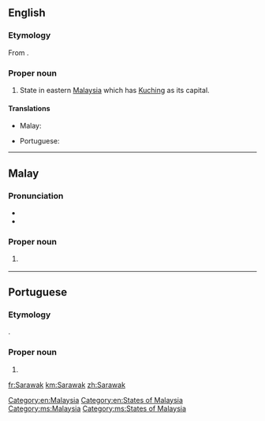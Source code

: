 ==English==
{{wikipedia}}

===Etymology===
From {{etyl|ms|en}} {{m|ms|Sarawak}}.

===Proper noun===
{{en-proper noun}}

# State in eastern [[Malaysia]] which has [[Kuching]] as its capital.

====Translations====
{{trans-top|state in Malaysia}}
* Malay: {{t|ms|Sarawak}}
{{trans-mid}}
* Portuguese: {{t|pt|Sarawak|m}}
{{trans-bottom}}

[[Category:en:Malaysia]]
[[Category:en:States of Malaysia]]

----

==Malay==
{{wikipedia|lang=ms}}

===Pronunciation===
* {{IPA|/sarawaʔ/|lang=ms}}
* {{rhymes|awaʔ|waʔ|aʔ|lang=ms}}

===Proper noun===
{{head|ms|proper noun}}

# {{l|en|Sarawak}} {{qualifier|state in Malaysia}}

[[Category:ms:Malaysia]]
[[Category:ms:States of Malaysia]]

----

==Portuguese==

===Etymology===
{{bor|pt|ms|Sarawak}}.

===Proper noun===
{{pt-proper noun|m}}

# {{place|pt|state|c/Malaysia|t1=Sarawak}}

[[fr:Sarawak]]
[[km:Sarawak]]
[[zh:Sarawak]]
